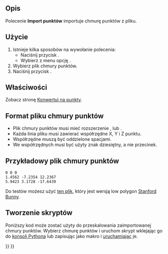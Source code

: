 <languages/>

{{Docnav/pl
|
|[[Points_Export/pl|Eksport punktów]]
|[[Points_Workbench/pl|Punkty]]
|IconL=
|IconR=Points_Export.svg
|IconC=Workbench_Points.svg
}}

{{GuiCommand/pl
|Name=Points Import
|Name/pl=Punkty: Import
|MenuLocation=Punkty → Import punktów ...
|Workbenches=[[Points_Workbench/pl|Punkty]]
|SeeAlso=[[Import_Export/pl|Import Eksport]]
}}

<span id="Description"></span>
==Opis==

Polecenie '''Import punktów''' importuje chmurę punktów z pliku.

<span id="Usage"></span>
==Użycie==

# Istnieje kilka sposobów na wywołanie polecenia:
#* Naciśnij przycisk {{Button|[[Image:Points_Import.svg|16px]] '''Import punktów ...'''}}.
#* Wybierz z menu opcję {{MenuCommand|Punkty → [[Image:Points_Import.svg|16px]] Importuj punktów ...}}.
# Wybierz plik chmury punktów.
# Naciśnij przycisk {{Button|Otwórz}}.

<span id="Properties"></span>
==Właściwości==

Zobacz stronę [[Points_Convert/pl|Konwertuj na punkty]].

<span id="Point_cloud_file_format"></span>
==Format pliku chmury punktów==

* Plik chmury punktów musi mieć rozszerzenie {{FileName|.asc}}, {{FileName|.pcd}} lub {{FileName|.ply}}.
* Każda linia pliku musi zawierać współrzędne X, Y i Z punktu.
* Współrzędne muszą być oddzielone spacjami.
* We współrzędnych musi być użyty znak dziesiętny, a nie przecinek.

<span id="Sample_point_cloud_file"></span>
==Przykładowy plik chmury punktów==

 0 0 0
 1.4562 -7.2354 12.2367
 5.9423 3.1728 -17.6439

Do testów możesz użyć [https://raw.githubusercontent.com/FreeCAD/Examples/master/Point_cloud_ExampleFiles/PointCloud-Data_Stanford-Bunny.asc ten plik], który jest wersją low polygon [http://graphics.stanford.edu/data/3Dscanrep/ Stanford Bunny].

<span id="Scripting"></span>
==Tworzenie skryptów==

<div class="mw-translate-fuzzy">
Poniższy kod może zostać użyty do przeskalowania zaimportowanej chmury punktów. Wybierz chmurę punktów i uruchom skrypt wklejając go do [[Python_console/pl|konsoli Pythona]] lub zapisując jako makro i [[Std_DlgMacroExecute/pl|uruchamiając]] je.
</div>

{{Code|code=
from PySide import QtWidgets
import FreeCAD as App
import FreeCADGui as Gui

def scale_points(obj, scale_x, scale_y, scale_z):
    mtx = App.Matrix()
    mtx.scale(scale_x, scale_y, scale_z)
    pts = obj.Points.copy()
    pts.transformGeometry(mtx)
    obj.Points = pts
    App.ActiveDocument.recompute()

if Gui.Selection.getSelection():
    obj = Gui.Selection.getSelection()[0]
    if obj.isDerivedFrom("Points::Feature"):
        scale, ok = QtWidgets.QInputDialog.getDouble(
            None,
            "Scale point cloud",
            "Scale:",
            value=1.0,
            decimals=6
        )
        if ok:
            scale_points(obj, scale, scale, scale)
}}


{{Docnav/pl
|
|[[Points_Export/pl|Eksport punktów]]
|[[Points_Workbench/pl|Punkty]]
|IconL=
|IconR=Points_Export.svg
|IconC=Workbench_Points.svg
}}

{{Points Tools navi{{#translation:}}}}
{{Userdocnavi{{#translation:}}}}